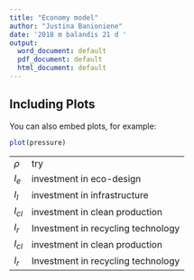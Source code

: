 ```yaml
---
title: "Economy model"
author: "Justina Banioniene"
date: '2018 m balandis 21 d '
output:
  word_document: default
  pdf_document: default
  html_document: default
---
```


## Including Plots

You can also embed plots, for example:

```r
plot(pressure)
```

|       |     |
|-------|-----|
|$\rho$ | try |
| $I_e$ |  investment in eco-design |
| $I_I$ | investment in infrastructure |
| $I_{cl}$ |  investment in clean production |  
| $I_r$ | Investment in recycling technology | 
| $I_{cl}$ |  investment in clean production |  
| $I_r$ | Investment in recycling technology | 